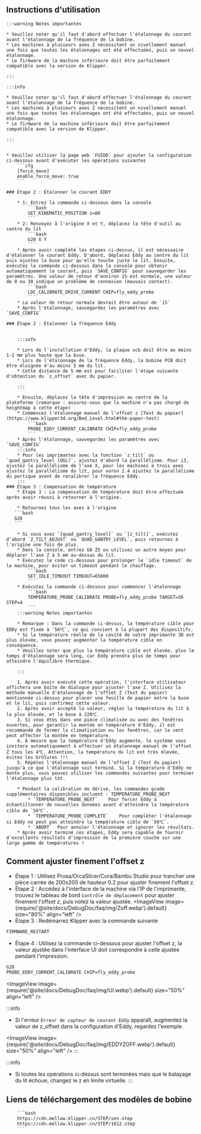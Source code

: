 ## Instructions d'utilisation

    :::warning Notes importantes

    * Veuillez noter qu'il faut d'abord effectuer l'étalonnage du courant avant l'étalonnage de la fréquence de la bobine.
    * Les machines à plusieurs axes Z nécessitent un nivellement manuel une fois que toutes les étalonnages ont été effectuées, puis un nouvel étalonnage.
    * Le firmware de la machine inférieure doit être parfaitement compatible avec la version de Klipper.

    :::

    :::info

    * Veuillez noter qu'il faut d'abord effectuer l'étalonnage du courant avant l'étalonnage de la fréquence de la bobine.
    * Les machines à plusieurs axes Z nécessitent un nivellement manuel une fois que toutes les étalonnages ont été effectuées, puis un nouvel étalonnage.
    * Le firmware de la machine inférieure doit être parfaitement compatible avec la version de Klipper.

    :::


    * Veuillez utiliser la page web `FUIDD` pour ajouter la configuration ci-dessous avant d'exécuter les opérations suivantes
        ```cfg
        [force_move]
        enable_force_move: true
        ```

    ### Étape 2 : Étalonner le courant EDDY

        * 1: Entrez la commande ci-dessous dans la console
            ```bash
            SET_KINEMATIC_POSITION z=80
            ```
        * 2: Renvoyez à l'origine X et Y, déplacez la tête d'outil au centre du lit
            ```bash
            G28 X Y
            ```
        * Après avoir complété les étapes ci-dessus, il est nécessaire d'étalonner le courant Eddy. D'abord, déplacez Eddy au centre du lit puis ajustez la buse pour qu'elle touche juste le lit. Ensuite, exécutez la commande ci-dessous dans la console pour obtenir automatiquement le courant, puis `SAVE_CONFIG` pour sauvegarder les paramètres. Une valeur de retour d'environ 15 est normale, une valeur de 0 ou 30 indique un problème de connexion (mauvais contact).
            ```bash
            LDC_CALIBRATE_DRIVE_CURRENT CHIP=fly_eddy_probe
            ```
        * La valeur de retour normale devrait être autour de `15`
        * Après l'étalonnage, sauvegardez les paramètres avec `SAVE_CONFIG`

    ### Étape 2 : Étalonner la fréquence Eddy


        :::info

        * Lors de l'installation d'Eddy, la plaque ocb doit être au moins 1-2 mm plus haute que la buse.
        * Lors de l'étalonnage de la fréquence Eddy, la bobine PCB doit être éloignée d'au moins 5 mm du lit.
        * Cette distance de 5 mm est pour faciliter l'étape suivante d'obtention du `z_offset` avec du papier.

        :::

        * Ensuite, déplacez la tête d'impression au centre de la plateforme (remarque : assurez-vous que la machine n'a pas chargé de heightmap à cette étape)
        * Commencez l'étalonnage manuel de l'offset z [Test du papier](https://www.klipper3d.org/Bed_Level.html#the-paper-test)
            ```bash
            PROBE_EDDY_CURRENT_CALIBRATE CHIP=fly_eddy_probe
            ```
        * Après l'étalonnage, sauvegardez les paramètres avec `SAVE_CONFIG`
        :::info
        * Pour les imprimantes avec la fonction `z_tilt` ou `quad_gantry_level (QGL)`, ajustez d'abord la parallélisme. Pour i3, ajustez le parallélisme de l'axe X, pour les machines à trois axes ajustez le parallélisme du lit, pour voron 2.4 ajustez le parallélisme du portique avant de recalibrer la fréquence Eddy.
        :::
    ### Étape 3 : Compensation de température
        * Étape 3 : La compensation de température doit être effectuée après avoir réussi à retourner à l'origine.

        * Retournez tous les axes à l'origine
       ```bash
       G28
       ```

        * Si vous avez `[quad_gantry_level]` ou `[z_tilt]`, exécutez d'abord `Z_TILT_ADJUST` ou `QUAD_GANTRY_LEVEL`, puis retournez à l'origine une fois de plus.
        * Dans la console, entrez G0 Z5 ou utilisez un autre moyen pour déplacer l'axe Z à 5 mm au-dessus du lit.
        * Exécutez le code ci-dessous pour prolonger le `idle timeout` de la machine, pour éviter un timeout pendant le chauffage.
            ```bash
            SET_IDLE_TIMEOUT TIMEOUT=65000
            ```
        * Exécutez la commande ci-dessous pour commencer l'étalonnage
            ```bash
            TEMPERATURE_PROBE_CALIBRATE PROBE=fly_eddy_probe TARGET=56 STEP=4
            ```
        :::warning Notes importantes

        * Remarque : Dans la commande ci-dessus, la température cible pour EDDy est fixée à `56℃`, ce qui convient à la plupart des dispositifs.
        * Si la température réelle de la cavité de votre imprimante 3D est plus élevée, vous pouvez augmenter la température cible en conséquence.
        * Veuillez noter que plus la température cible est élevée, plus le temps d'étalonnage sera long, car Eddy prendra plus de temps pour atteindre l'équilibre thermique.

        :::
    
        1. Après avoir exécuté cette opération, l'interface utilisateur affichera une boîte de dialogue pour ajuster l'axe Z. Utilisez la méthode manuelle d'étalonnage de l'offset Z (Test du papier) mentionnée ci-dessus pour placer une feuille de papier entre la buse et le lit, puis confirmez cette valeur.
        2. Après avoir accepté la valeur, réglez la température du lit à la plus élevée, et la buse à 220℃.
        3. Si vous êtes dans une pièce climatisée ou avec des fenêtres ouvertes, pour garantir la montée en température d'Eddy, il est recommandé de fermer la climatisation ou les fenêtres, car le vent peut affecter la montée en température.
        4. À mesure que la température d'Eddy augmente, le système vous invitera automatiquement à effectuer un étalonnage manuel de l'offset Z tous les 4℃. Attention, la température du lit est très élevée, évitez les brûlures !!!
        5. Répétez l'étalonnage manuel de l'offset Z (Test du papier) jusqu'à ce que l'étalonnage soit terminé. Si la température d'Eddy ne monte plus, vous pouvez utiliser les commandes suivantes pour terminer l'étalonnage plus tôt.
        
        * Pendant la calibration de dérive, les commandes gcode supplémentaires disponibles incluent : TEMPERATURE_PROBE_NEXT
            * `TEMPERATURE_PROBE_NEXT`    Pour forcer Eddy à échantillonner de nouvelles données avant d'atteindre la température cible de `56℃`.
            * `TEMPERATURE_PROBE_COMPLETE`    Pour compléter l'étalonnage si Eddy ne peut pas atteindre la température cible de `56℃`.
            * `ABORT`  Pour annuler l'étalonnage et ignorer les résultats.
        * Après avoir terminé ces étapes, Eddy sera capable de fournir d'excellents résultats d'impression de la première couche sur une large gamme de températures !


## Comment ajuster finement l'offset z
* Étape 1 : Utilisez Prusa/OrcaSlicer/Cura/Bambu Studio pour trancher une pièce carrée de 200x200 de hauteur 0.2 pour ajuster finement l'offset z.
* Étape 2 : Accédez à l'interface de la machine via l'IP de l'imprimante, trouvez le tableau de bord `Contrôle de déplacement` pour ajuster finement l'offset z, puis notez la valeur ajustée.
<ImageView image={require('@site/docs/DebugDoc/faq/img/Zoff.webp').default} size="80%" align="left" />
* Étape 3 : Redémarrez Klipper avec la commande suivante
```bash
FIRMWARE_RESTART
```
* Étape 4 : Utilisez la commande ci-dessous pour ajuster l'offset z, la valeur ajustée dans l'interface UI doit correspondre à celle ajustée pendant l'impression.
```bash
G28
PROBE_EDDY_CURRENT_CALIBRATE CHIP=fly_eddy_probe
```
<ImageView image={require('@site/docs/DebugDoc/faq/img/UI.webp').default} size="50%" align="left" />

:::info
* Si l'erreur `Erreur de capteur de courant Eddy` apparaît, augmentez la valeur de z_offset dans la configuration d'Eddy, regardez l'exemple.

<ImageView image={require('@site/docs/DebugDoc/faq/img/EDDYZOFF.webp').default} size="50%" align="left" />
:::

:::info
 * Si toutes les opérations ci-dessus sont terminées mais que le balayage du lit échoue, changez le z en limite virtuelle.
:::


## Liens de téléchargement des modèles de bobine

        ```bash
        https://cdn.mellow.klipper.cn/STEP/sen.step
        https://cdn.mellow.klipper.cn/STEP/1612.step
        ```